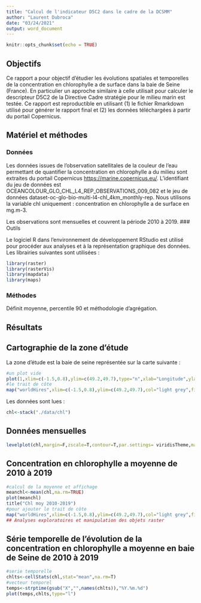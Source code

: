 ```yaml
---
title: "Calcul de l'indicateur D5C2 dans le cadre de la DCSMM"
author: "Laurent Dubroca"
date: "03/24/2021"
output: word_document
---
```


```r
knitr::opts_chunk$set(echo = TRUE)
```

## Objectifs

Ce rapport a pour objectif d'étudier les évolutions spatiales et temporelles de la concentration en
chlorophylle a de surface dans la baie de Seine (France). En particulier un approche similaire à celle utilisait pour calculer le descripteur D5C2 de la Directive Cadre stratégie pour le milieu marin est testée.
Ce rapport est reproductible en utilisant (1) le fichier Rmarkdown utilisé pour générer le rapport final et (2) les données téléchargées à partir du portail Copernicus.

## Matériel et méthodes

### Données

Les données issues de l'observation satellitales de la couleur de l'eau permettant de quantifier la concentration en chlorophylle a du milieu sont extraites du portail Copernicus <https://marine.copernicus.eu/>. L'identifiant du jeu de données est OCEANCOLOUR_GLO_CHL_L4_REP_OBSERVATIONS_009_082 et le jeu de données  dataset-oc-glo-bio-multi-l4-chl_4km_monthly-rep. Nous utilisons la variable chl uniquement : concentration en chlorophylle a de surface en mg.m-3.

Les observations sont mensuelles et couvrent la période  2010 à 2019.
### Outils

Le logiciel R dans l'environnement de développement RStudio est utilisé pour procéder aux analyses et à la représentation graphique des données.
Les librairies suivantes sont utilisées :

```r
library(raster)
library(rasterVis)
library(mapdata)
library(maps)
```

### Méthodes

Définit moyenne, percentile 90 et méthodologie d'agrégation.

## Résultats

## Cartographie de la zone d'étude

La zone d'étude est la baie de seine représentée sur la carte suivante :

```r
#un plot vide
plot(1,xlim=c(-1.5,0.8),ylim=c(49.2,49.7),type="n",xlab="Longitude",ylab="Latitude",asp=1)
#le trait de côte
map("worldHires",xlim=c(-1.5,0.8),ylim=c(49.2,49.7),col="light grey",fill=T,add=T)
```

Les données sont lues :

```r
chl<-stack("./data/chl")
```
## Données mensuelles 

```r
levelplot(chl,margin=F,zscale=T,contour=T,par.settings= viridisTheme,main="Chl 2010-2019")
```
## Concentration en chlorophylle a moyenne de 2010 à 2019

```r
#calcul de la moyenne et affichage
meanchl<-mean(chl,na.rm=TRUE)
plot(meanchl)
title("Chl moy 2010-2019")
#pour ajouter le trait de côte
map("worldHires",xlim=c(-1.5,0.8),ylim=c(49.2,49.7),col="light grey",fill=T,add=T)
## Analyses exploratoires et manipulation des objets raster
```

## Série temporelle de l'évolution de la concentration en chlorophylle a moyenne en baie de Seine de 2010 à 2019


```r

#serie temporelle
chlts<-cellStats(chl,stat="mean",na.rm=T)
#vecteur temporel
temps<-strptime(gsub("X","",names(chlts)),"%Y.%m.%d")
plot(temps,chlts,type="l")
```


